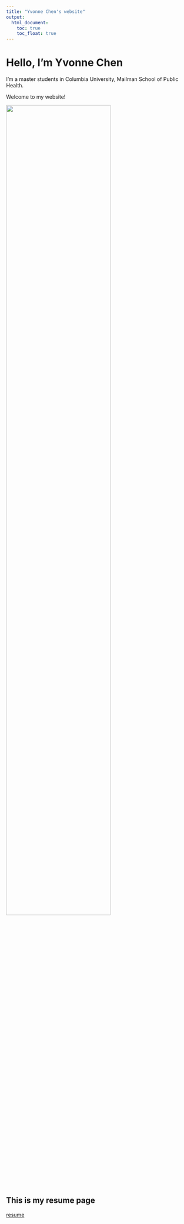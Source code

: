 ```yaml
---
title: "Yvonne Chen's website"
output: 
  html_document:
    toc: true
    toc_float: true
---
```


# Hello, I'm Yvonne Chen

I'm a master students in Columbia University, Mailman School of Public Health.

Welcome to my website!

<img src="image/myself.jpg" style="width:75%">


## This is my resume page

[resume](resume.html)





